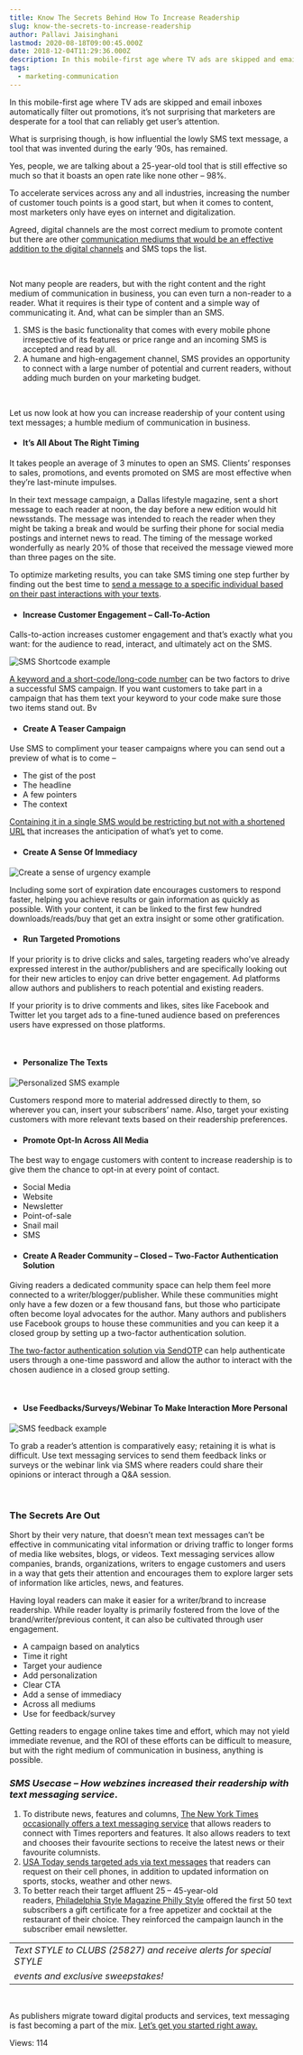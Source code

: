 ```yaml
---
title: Know The Secrets Behind How To Increase Readership
slug: know-the-secrets-to-increase-readership
author: Pallavi Jaisinghani
lastmod: 2020-08-18T09:00:45.000Z
date: 2018-12-04T11:29:36.000Z
description: In this mobile-first age where TV ads are skipped and email inboxes automatically filter out promotions, it’s not surprising that marketers are desperate for a tool that can reliably get user’s attention.
tags:
  - marketing-communication
---
```


In this mobile-first age where TV ads are skipped and email inboxes automatically filter out promotions, it’s not surprising that marketers are desperate for a tool that can reliably get user’s attention.


What is surprising though, is how influential the lowly SMS text message, a tool that was invented during the early ‘90s, has remained.   

Yes, people, we are talking about a 25-year-old tool that is still effective so much so that it boasts an open rate like none other – 98%. 


  

To accelerate services across any and all industries, increasing the number of customer touch points is a good start, but when it comes to content, most marketers only have eyes on internet and digitalization. 


Agreed, digital channels are the most correct medium to promote content but there are other [communication mediums that would be an effective addition to the digital channels](https://msg91.com/guide/an-email-marketers-guide-to-sms-marketing) and SMS tops the list. 


 


Not many people are readers, but with the right content and the right medium of communication in business, you can even turn a non-reader to a reader. What it requires is their type of content and a simple way of communicating it. And, what can be simpler than an SMS. 


1. SMS is the basic functionality that comes with every mobile phone irrespective of its features or price range and an incoming SMS is accepted and read by all.
2. A humane and high-engagement channel, SMS provides an opportunity to connect with a large number of potential and current readers, without adding much burden on your marketing budget.


 


Let us now look at how you can increase readership of your content using text messages; a humble medium of communication in business.


* #### **It’s All About The Right Timing**


It takes people an average of 3 minutes to open an SMS. Clients’ responses to sales, promotions, and events promoted on SMS are most effective when they’re last-minute impulses.   

In their text message campaign, a Dallas lifestyle magazine, sent a short message to each reader at noon, the day before a new edition would hit newsstands. The message was intended to reach the reader when they might be taking a break and would be surfing their phone for social media postings and internet news to read. The timing of the message worked wonderfully as nearly 20% of those that received the message viewed more than three pages on the site.   

To optimize marketing results, you can take SMS timing one step further by finding out the best time to [send a message to a specific individual based on their past interactions with your texts](https://msg91.com/guide/uncover-detailed-information-tracking-sms).


* #### **Increase Customer Engagement – Call-To-Action**


Calls-to-action increases customer engagement and that’s exactly what you want: for the audience to read, interact, and ultimately act on the SMS.


![SMS Shortcode example](https://images-msg91.s3.ap-south-1.amazonaws.com/content/images/wordpress/2018/12/SMS-Short-Code-Example-300x209.jpg)


  

[A keyword and a short-code/long-code number](https://msg91.com/help/what-is-a-virtual-number-or-longcode-what-is-keyword-and-inbox-balance) can be two factors to drive a successful SMS campaign. If you want customers to take part in a campaign that has them text your keyword to your code make sure those two items stand out. Bv 


* #### **Create A Teaser Campaign**


Use SMS to compliment your teaser campaigns where you can send out a preview of what is to come –  




* The gist of the post
* The headline
* A few pointers
* The context


[Containing it in a single SMS would be restricting but not with a shortened URL](https://msg91.com/sms) that increases the anticipation of what’s yet to come.  




* #### **Create A Sense Of Immediacy**


  

![Create a sense of urgency example](https://images-msg91.s3.ap-south-1.amazonaws.com/content/images/wordpress/2018/12/SMS-highlighting-50-off_0-220x300.png)


Including some sort of expiration date encourages customers to respond faster, helping you achieve results or gain information as quickly as possible. With your content, it can be linked to the first few hundred downloads/reads/buy that get an extra insight or some other gratification.


* #### **Run Targeted Promotions**


If your priority is to drive clicks and sales, targeting readers who’ve already expressed interest in the author/publishers and are specifically looking out for their new articles to enjoy can drive better engagement. Ad platforms allow authors and publishers to reach potential and existing readers.   

If your priority is to drive comments and likes, sites like Facebook and Twitter let you target ads to a fine-tuned audience based on preferences users have expressed on those platforms.


 


* #### **Personalize The Texts**


  

![Personalized SMS example](https://images-msg91.s3.ap-south-1.amazonaws.com/content/images/wordpress/2018/12/phone-message-264x300.png)


Customers respond more to material addressed directly to them, so wherever you can, insert your subscribers’ name. Also, target your existing customers with more relevant texts based on their readership preferences.


* #### **Promote Opt-In Across All Media**


The best way to engage customers with content to increase readership is to give them the chance to opt-in at every point of contact.


* Social Media
* Website
* Newsletter
* Point-of-sale
* Snail mail
* SMS
* #### **Create A Reader Community – Closed – Two-Factor Authentication Solution**


Giving readers a dedicated community space can help them feel more connected to a writer/blogger/publisher. While these communities might only have a few dozen or a few thousand fans, but those who participate often become loyal advocates for the author. Many authors and publishers use Facebook groups to house these communities and you can keep it a closed group by setting up a two-factor authentication solution.   

[The two-factor authentication solution via SendOTP](https://msg91.com/otp) can help authenticate users through a one-time password and allow the author to interact with the chosen audience in a closed group setting.


 


* #### **Use Feedbacks/Surveys/Webinar To Make Interaction More Personal**


![SMS feedback example](https://images-msg91.s3.ap-south-1.amazonaws.com/content/images/wordpress/2018/12/6smslink-300x215.jpg)


To grab a reader’s attention is comparatively easy; retaining it is what is difficult. Use text messaging services to send them feedback links or surveys or the webinar link via SMS where readers could share their opinions or interact through a Q&A session.


 


### **The Secrets Are Out**


Short by their very nature, that doesn’t mean text messages can’t be effective in communicating vital information or driving traffic to longer forms of media like websites, blogs, or videos. Text messaging services allow companies, brands, organizations, writers to engage customers and users in a way that gets their attention and encourages them to explore larger sets of information like articles, news, and features.


Having loyal readers can make it easier for a writer/brand to increase readership. While reader loyalty is primarily fostered from the love of the brand/writer/previous content, it can also be cultivated through user engagement.


* A campaign based on analytics
* Time it right
* Target your audience
* Add personalization
* Clear CTA
* Add a sense of immediacy
* Across all mediums
* Use for feedback/survey


Getting readers to engage online takes time and effort, which may not yield immediate revenue, and the ROI of these efforts can be difficult to measure, but with the right medium of communication in business, anything is possible.


### ***SMS Usecase – How webzines increased their readership with text messaging service***.


1. To distribute news, features and columns, [The New York Times occasionally offers a text messaging service](https://archive.nytimes.com/www.nytimes.com/content/help/site/sms/sms-programs.html) that allows readers to connect with Times reporters and features. It also allows readers to text and chooses their favourite sections to receive the latest news or their favourite columnists.
2. [USA Today sends targeted ads via text messages](https://www.thefreelibrary.com/USA+TODAY+OFFERS+FREE+TEXT+MESSAGE+ALERTS.-a0165348291) that readers can request on their cell phones, in addition to updated information on sports, stocks, weather and other news.
3. To better reach their target affluent 25 – 45-year-old readers, [Philadelphia Style Magazine Philly Style](https://phillystylemag.com/) offered the first 50 text subscribers a gift certificate for a free appetizer and cocktail at the restaurant of their choice. They reinforced the campaign launch in the subscriber email newsletter.




|  |
| --- |
| *Text STYLE to CLUBS (25827) and receive alerts for special STYLE* 
*events and exclusive sweepstakes!* |


 


As publishers migrate toward digital products and services, text messaging is fast becoming a part of the mix. [Let’s get you started right away.](https://control.msg91.com/signup/)


 Views: 114



